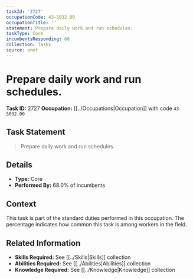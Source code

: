 ```yaml
---
taskId: '2727'
occupationCode: 43-5032.00
occupationTitle: ''
statement: Prepare daily work and run schedules.
taskType: Core
incumbentsResponding: 68
collection: Tasks
source: onet
---
```

# Prepare daily work and run schedules.

**Task ID:** 2727
**Occupation:** [[../Occupations|Occupation]] with code `43-5032.00`

## Task Statement

> Prepare daily work and run schedules.

## Details

- **Type:** Core
- **Performed By:** 68.0% of incumbents

## Context

This task is part of the standard duties performed in this occupation. The percentage indicates how common this task is among workers in the field.

## Related Information

- **Skills Required:** See [[../Skills|Skills]] collection
- **Abilities Required:** See [[../Abilities|Abilities]] collection
- **Knowledge Required:** See [[../Knowledge|Knowledge]] collection
